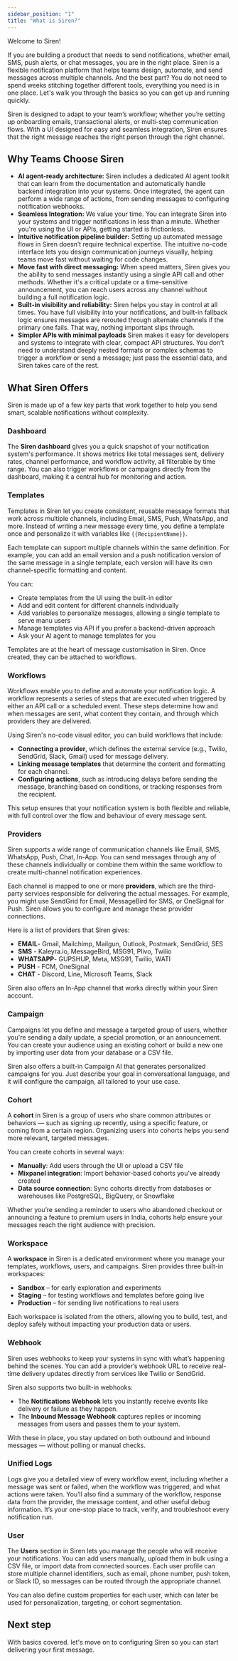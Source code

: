 ```yaml
---
sidebar_position: "1"
title: "What is Siren?"
---
```


Welcome to Siren\!

If you are building a product that needs to send notifications, whether email, SMS, push alerts, or chat messages, you are in the right place. Siren is a flexible notification platform that helps teams design, automate, and send messages across multiple channels. And the best part? You do not need to spend weeks stitching together different tools, everything you need is in one place. Let's walk you through the basics so you can get up and running quickly.

Siren is designed to adapt to your team’s workflow; whether you’re setting up onboarding emails, transactional alerts, or multi-step communication flows. With a UI designed for easy and seamless integration, Siren ensures that the right message reaches the right person through the right channel.

## Why Teams Choose Siren

- **AI agent-ready architecture:** Siren includes a dedicated AI agent toolkit that can learn from the documentation and automatically handle backend integration into your systems. Once integrated, the agent can perform a wide range of actions, from sending messages to configuring notification webhooks.
- **Seamless Integration:** We value your time. You can integrate Siren into your systems and trigger notifications in less than a minute. Whether you're using the UI or APIs, getting started is frictionless.
- **Intuitive notification pipeline builder:** Setting up automated message flows in Siren doesn’t require technical expertise. The intuitive no-code interface lets you design communication journeys visually, helping teams move fast without waiting for code changes.
- **Move fast with direct messaging:** When speed matters, Siren gives you the ability to send messages instantly using a single API call and other methods. Whether it's a critical update or a time-sensitive announcement, you can reach users across any channel without building a full notification logic.
- **Built-in visibility and reliability:** Siren helps you stay in control at all times. You have full visibility into your notifications, and built-in fallback logic ensures messages are rerouted through alternate channels if the primary one fails. That way, nothing important slips through.
- **Simpler APIs with minimal payloads** Siren makes it easy for developers and systems to integrate with clear, compact API structures. You don’t need to understand deeply nested formats or complex schemas to trigger a workflow or send a message; just pass the essential data, and Siren takes care of the rest.

## What Siren Offers

Siren is made up of a few key parts that work together to help you send smart, scalable notifications without complexity.

### Dashboard

The **Siren dashboard** gives you a quick snapshot of your notification system's performance. It shows metrics like total messages sent, delivery rates, channel performance, and workflow activity, all filterable by time range. You can also trigger workflows or campaigns directly from the dashboard, making it a central hub for monitoring and action.

### Templates

Templates in Siren let you create consistent, reusable message formats that work across multiple channels, including Email, SMS, Push, WhatsApp, and more. Instead of writing a new message every time, you define a template once and personalize it with variables like `{{RecipientName}}`.

Each template can support multiple channels within the same definition. For example, you can add an email version and a push notification version of the same message in a single template, each version will have its own channel-specific formatting and content.

You can:

- Create templates from the UI using the built-in editor
- Add and edit content for different channels individually
- Add variables to personalize messages, allowing a single template to serve manu users
- Manage templates via API if you prefer a backend-driven approach
- Ask your AI agent to manage templates for you

Templates are at the heart of message customisation in Siren. Once created, they can be attached to workflows.

### Workflows

Workflows enable you to define and automate your notification logic. A workflow represents a series of steps that are executed when triggered by either an API call or a scheduled event. These steps determine how and when messages are sent, what content they contain, and through which providers they are delivered.

Using Siren's no-code visual editor, you can build workflows that include:

- **Connecting a provider**, which defines the external service (e.g., Twilio, SendGrid, Slack, Gmail) used for message delivery.
- **Linking message templates** that determine the content and formatting for each channel.
- **Configuring actions**, such as introducing delays before sending the message, branching based on conditions, or tracking responses from the recipient.

This setup ensures that your notification system is both flexible and reliable, with full control over the flow and behaviour of every message sent.

### Providers

Siren supports a wide range of communication channels like Email, SMS, WhatsApp, Push, Chat, In-App. You can send messages through any of these channels individually or combine them within the same workflow to create multi-channel notification experiences.

Each channel is mapped to one or more **providers**, which are the third-party services responsible for delivering the actual messages. For example, you might use SendGrid for Email, MessageBird for SMS, or OneSignal for Push. Siren allows you to configure and manage these provider connections.

Here is a list of providers that Siren gives:

- **EMAIL**- Gmail, Mailchimp, Mailgun, Outlook, Postmark, SendGrid, SES
- **SMS** - Kaleyra.io, MessageBird, MSG91, Plivo, Twilio
- **WHATSAPP**- GUPSHUP, Meta, MSG91, Twilio, WATI
- **PUSH** - FCM, OneSignal
- **CHAT** - Discord, Line, Microsoft Teams, Slack

Siren also offers an In-App channel that works directly within your Siren account.

### Campaign

Campaigns let you define and message a targeted group of users, whether you're sending a daily update, a special promotion, or an announcement. You can create your audience using an existing cohort or build a new one by importing user data from your database or a CSV file.

Siren also offers a built-in Campaign AI that generates personalized campaigns for you. Just describe your goal in conversational language, and it will configure the campaign, all tailored to your use case.

### Cohort

A **cohort** in Siren is a group of users who share common attributes or behaviors — such as signing up recently, using a specific feature, or coming from a certain region. Organizing users into cohorts helps you send more relevant, targeted messages.

You can create cohorts in several ways:

- **Manually**: Add users through the UI or upload a CSV file
- **Mixpanel integration**: Import behavior-based cohorts you've already created
- **Data source connection**: Sync cohorts directly from databases or warehouses like PostgreSQL, BigQuery, or Snowflake

Whether you’re sending a reminder to users who abandoned checkout or announcing a feature to premium users in India, cohorts help ensure your messages reach the right audience with precision.

### Workspace

A **workspace** in Siren is a dedicated environment where you manage your templates, workflows, users, and campaigns. Siren provides three built-in workspaces:

- **Sandbox** – for early exploration and experiments
- **Staging** – for testing workflows and templates before going live
- **Production** – for sending live notifications to real users

Each workspace is isolated from the others, allowing you to build, test, and deploy safely without impacting your production data or users.

### Webhook

Siren uses webhooks to keep your systems in sync with what’s happening behind the scenes. You can add a provider’s webhook URL to receive real-time delivery updates directly from services like Twilio or SendGrid.

Siren also supports two built-in webhooks:

- The **Notifications Webhook** lets you instantly receive events like delivery or failure as they happen.
- The **Inbound Message Webhook** captures replies or incoming messages from users and passes them to your system.

With these in place, you stay updated on both outbound and inbound messages — without polling or manual checks.

### Unified Logs

Logs give you a detailed view of every workflow event, including whether a message was sent or failed, when the workflow was triggered, and what actions were taken. You’ll also find a summary of the workflow, response data from the provider, the message content, and other useful debug information. It’s your one-stop place to track, verify, and troubleshoot every notification run.

### User

The **Users** section in Siren lets you manage the people who will receive your notifications. You can add users manually, upload them in bulk using a CSV file, or import data from connected sources. Each user profile can store multiple channel identifiers, such as email, phone number, push token, or Slack ID, so messages can be routed through the appropriate channel.

You can also define custom properties for each user, which can later be used for personalization, targeting, or cohort segmentation.

## Next step

With basics covered. let's move on to configuring Siren so you can start delivering your first message.